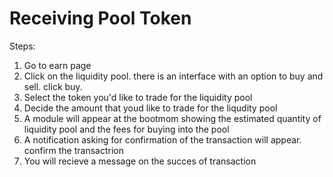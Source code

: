# Receiving Pool Token

Steps:

1.  Go to earn page
2. Click on the liquidity pool. there is an interface with an option to buy and sell. click buy.
3. Select the token you'd like to trade for the liquidity pool
4. Decide the amount that youd like to trade for the liqudity pool
5. A module will appear at the bootmom showing the estimated quantity of liquidity pool and the fees for buying into the pool
6. A notification asking for confirmation of the transaction will appear. confirm the transactrion
7. You will recieve a message on the succes of transaction